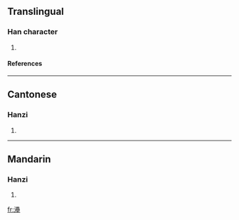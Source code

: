 ==Translingual==
===Han character===
{{Han char|rn=85|rad=水|as=18|sn=21|four=3611<sub>4</sub>|canj=水田田土 (EWWG)}}
# {{defn|Han|sort=水18}}
====References====
{{Han ref|kx=0662.180|dkj=18742|dj=1071.200|hdz=31792.110|uh=7045|ud=28741|bh=F5D8|bd=62936}}

----
==Cantonese==
===Hanzi===
{{yue-hanzi|jyut=|y=leui5}}
# {{defn|Cantonese}}

----
==Mandarin==
===Hanzi===
{{cmn-hanzi|pin=[[huàn]] (huan4), [[lěi]] (lei3)|wg=huan<sup>4</sup>, lei<sup>3</sup>}}
# {{defn|Mandarin}}

[[fr:灅]]